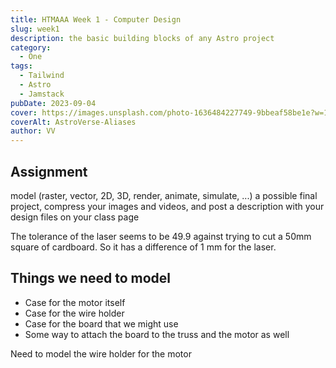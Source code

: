 ```yaml
---
title: HTMAAA Week 1 - Computer Design
slug: week1
description: the basic building blocks of any Astro project
category:
  - One
tags:
  - Tailwind
  - Astro
  - Jamstack
pubDate: 2023-09-04
cover: https://images.unsplash.com/photo-1636484227749-9bbeaf58be1e?w=1960&h=1102&auto=format&fit=crop&q=60&ixlib=rb-4.0.3&ixid=M3wxMjA3fDB8MHxzZWFyY2h8MTR8fGNvbXB1dGVyJTIwY2FkfGVufDB8fDB8fHww
coverAlt: AstroVerse-Aliases
author: VV
---
```


## Assignment

model (raster, vector, 2D, 3D, render, animate, simulate, ...) a possible final project,
compress your images and videos,
and post a description with your design files on your class page

The tolerance of the laser seems to be 49.9 against trying to cut a 50mm square of cardboard.
So it has a difference of 1 mm for the laser.

## Things we need to model

- Case for the motor itself
- Case for the wire holder
- Case for the board that we might use
- Some way to attach the board to the truss and the motor as well

Need to model the wire holder for the motor
